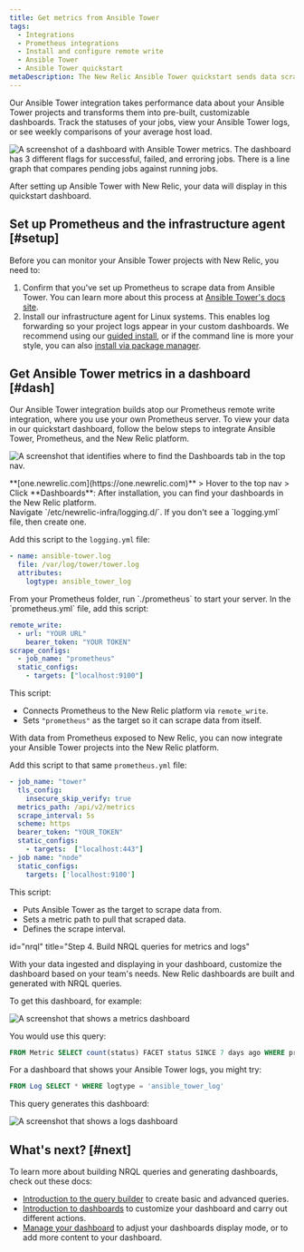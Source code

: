 ```yaml
---
title: Get metrics from Ansible Tower
tags:
  - Integrations
  - Prometheus integrations
  - Install and configure remote write
  - Ansible Tower
  - Ansible Tower quickstart
metaDescription: The New Relic Ansible Tower quickstart sends data scraped by your Prometheus integration to the New Relic platform.
---
```






Our Ansible Tower integration takes performance data about your Ansible Tower projects and transforms them into pre-built, customizable dashboards.  Track the statuses of your jobs, view your Ansible Tower logs, or see weekly comparisons of your average host load.

<img
  title="Ansible Tower dashboard landing page"
  alt="A screenshot of a dashboard with Ansible Tower metrics. The dashboard has 3 different flags for successful, failed, and erroring jobs. There is a line graph that compares pending jobs against running jobs."
  src={ansibleDashLanding}
/>
<figcaption>
After setting up Ansible Tower with New Relic, your data will display in this quickstart dashboard. 
</figcaption> 

## Set up Prometheus and the infrastructure agent [#setup]

Before you can monitor your Ansible Tower projects with New Relic, you need to:

1. Confirm that you've set up Prometheus to scrape data from Ansible Tower. You can learn more about this process at [Ansible Tower's docs site](https://docs.ansible.com/ansible-tower/latest/html/administration/metrics.html).
2. Install our infrastructure agent for Linux systems. This enables log forwarding so your project logs appear in your custom dashboards. We recommend using our [guided install](https://one.newrelic.com/marketplace?account=1&state=9fc6e1c7-1ffb-1ff0-862d-1ea1ed4a1c31), or if the command line is more your style, you can also [install via package manager](/docs/infrastructure/install-infrastructure-agent/linux-installation/install-infrastructure-monitoring-agent-linux).

## Get Ansible Tower metrics in a dashboard [#dash]

Our Ansible Tower integration builds atop our Prometheus remote write integration, where you use your own Prometheus server. To view your data in our quickstart dashboard, follow the below steps to integrate Ansible Tower, Prometheus, and the New Relic platform. 

<img
  title="Access_dashboards.png"
  alt="A screenshot that identifies where to find the Dashboards tab in the top nav."
  src={accessDashboards}
/>
<figcaption>
**[one.newrelic.com](https://one.newrelic.com)** > Hover to the top nav > Click **Dashboards**: After installation, you can find your dashboards in the New Relic platform. 
</figcaption> 

<CollapserGroup>
<Collapser
    id="logging"
    title="Step 1. Connect Ansible Tower logs to the infrastructure agent"
  >
Navigate `/etc/newrelic-infra/logging.d/`. If you don't see a `logging.yml` file, then create one.

Add this script to the `logging.yml` file:

```yml
- name: ansible-tower.log
  file: /var/log/tower/tower.log
  attributes:
    logtype: ansible_tower_log
```
</Collapser>
<Collapser
  id="integrate"
  title="Step 2. Integrate Prometheus in the New Relic platform"
  >
From your Prometheus folder, run `./prometheus` to start your server.  In the `prometheus.yml` file, add this script:

```yml
remote_write:
  - url: "YOUR URL"
    bearer_token: "YOUR TOKEN"
scrape_configs:
  - job_name: "prometheus"
  static_configs:
    - targets: ["localhost:9100"]
```

This script: 

* Connects Prometheus to the New Relic platform via `remote_write`. 
* Sets `"prometheus"` as the target so it can scrape data from itself.
</Collapser>
<Collapser
  id="jobs"
  title="Step 3. Grab Ansible Tower metrics"
>

With data from Prometheus exposed to New Relic, you can now integrate your Ansible Tower projects into the New Relic platform. 

Add this script to that same  `prometheus.yml` file: 

  ```yml
- job_name: "tower"
    tls_config: 
      insecure_skip_verify: true
    metrics_path: /api/v2/metrics
    scrape_interval: 5s
    scheme: https
    bearer_token: "YOUR_TOKEN"
    static_configs: 
      - targets:  ["localhost:443"]
- job name: "node"
    static_configs: 
      targets: ['localhost:9100']
```

This script:

* Puts Ansible Tower as the target to scrape data from.
* Sets a metric path to pull that scraped data.
* Defines the scrape interval.
 
</Collapser>
<Collapser

  id="nrql"
  title="Step 4. Build NRQL queries for metrics and logs"
>
With your data ingested and displaying in your dashboard, customize the dashboard based on your team's needs. New Relic dashboards are built and generated with NRQL queries.

To get this dashboard, for example:

<img
  title="Ansible Tower metrics dashboard"
  alt="A screenshot that shows a metrics dashboard"
  src={ansibleQueryMetrics}
/>

You would use this query:

```sql
FROM Metric SELECT count(status) FACET status SINCE 7 days ago WHERE prometheus_server = 'prometheus_remote' AND job = 'tower'
```

For a dashboard that shows your Ansible Tower logs, you might try:

```sql
FROM Log SELECT * WHERE logtype = 'ansible_tower_log'
```

This query generates this dashboard:

<img
  title="Ansible Tower logs dashboard"
  alt="A screenshot that shows a logs dashboard"
  src={ansibleLogsQuery}
/>
</Collapser>
</CollapserGroup>

## What's next? [#next]

To learn more about building NRQL queries and generating dashboards, check out these docs:

* [Introduction to the query builder](/docs/query-your-data/explore-query-data/query-builder/introduction-query-builder) to create basic and advanced queries.
* [Introduction to dashboards](/docs/query-your-data/explore-query-data/dashboards/introduction-dashboards) to customize your dashboard and carry out different actions.
* [Manage your dashboard](/docs/query-your-data/explore-query-data/dashboards/manage-your-dashboard) to adjust your dashboards display mode, or to add more content to your dashboard. 